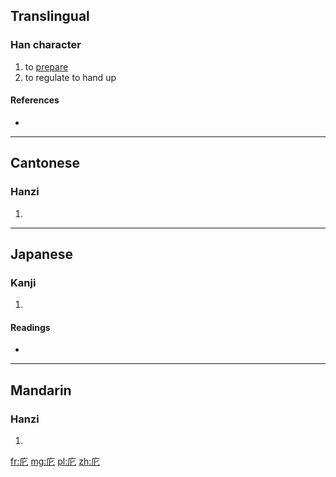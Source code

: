 ==Translingual==

===Han character===
{{Han char|rn=53|rad=广|as=02|sn=5|four=0021<sub>1</sub>|canj=戈心 (IP), X戈心 (XIP)}}

# to [[prepare]]
# to regulate to hand up

====References====
* {{Han ref|kx=0343.060|dkj=09222|dj=0652.150|hdz=20873.020|uh=5E80|ud=24192|bh=C979|bd=51577}}

----

==Cantonese==

===Hanzi===
{{yue-hanzi|jyut=|y=pei5}}

# {{defn|lang=yue|sort=广02}}

----

==Japanese==

===Kanji===
{{ja-kanji|grade=|rs=广02}}

# {{defn|lang=ja|sort=广02}}

====Readings====
* {{ja-readings|on=[[ひ]] (hi), [[へい]] (hei), [[はい]] (hai)|kun=[[おさめる]] (osameru)}}

----

==Mandarin==

===Hanzi===
{{cmn-hanzi|pin=[[pǐ]] ([[pi3]]), [[wú]] ([[wu2]])|wg=p'i<sup>3</sup>, wu<sup>2</sup>}}

# {{defn|lang=cmn|sort=广02}}

[[fr:庀]]
[[mg:庀]]
[[pl:庀]]
[[zh:庀]]